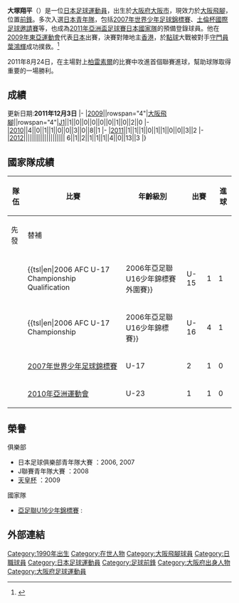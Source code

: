 {{Infobox Football biography
| playername          = 大塚翔平
| fullname            = 大塚翔平
| image               = 
| dateofbirth         = {{birth date and age|1990|4|11}}
| cityofbirth         = [[大阪府|大阪府]][[大阪市|大阪市]]
| countryofbirth      = [[日本|日本]]
| height              = {{height|m=1.79}}
| currentclub         = [[大阪飛腳|大阪飛腳]]
| clubnumber          = 32
| position            = [[前鋒_(足球)|前鋒]]
| youthyears          = 1997-2002<br>2003-2008
| youthclubs          = 大阪東淀川FC<br>[[大阪飛腳|大阪飛腳]]
| years               = 2009-2012
| clubs               = [[大阪飛腳|大阪飛腳]]
| caps(goals)         = {{0}}{{0}}6 {{0}}{{0}}(1)
| nationalyears       = 2005-2007<br>2010
| nationalteam        = [[日本國家足球隊|日本U-17]]<br>[[日本國家足球隊|日本U-23]]
| nationalcaps(goals) = {{0}}10 {{0}}{{0}}(5)<br>{{0}}2 {{0}}(0)
| pcupdate            = 2011年12月3日
| ntupdate            = 2011年3月26日
}}
{{MedalTop}}
{{MedalSport | 男子[[足球|足球]]}}
{{MedalCountry|{{JPN}}}}
{{MedalCompetition|[[亞洲運動會|亞洲運動會]]}}
{{MedalGold | [[2010年亞洲運動會|2010年廣州]] | [[2010年亞洲運動會足球比賽|隊際]]}}
{{MedalBottom}}

'''大塚翔平'''（{{Bd|1990年|4月11日}}）是一位[[日本|日本]][[足球|足球]][[運動員|運動員]]，出生於[[大阪府|大阪府]][[大阪市|大阪市]]，現效力於[[大阪飛腳|大阪飛腳]]，位置[[前鋒_(足球)|前鋒]]。多次入選[[日本國家足球隊|日本青年隊]]，包括[[2007年世界少年足球錦標賽|2007年世界少年足球錦標賽]]、[[土倫杯國際足球邀請賽|土倫杯國際足球邀請賽]]等，也成為[[2011年亞洲盃足球賽|2011年亞洲盃足球賽]][[日本國家足球隊|日本國家隊]]的預備登錄球員。他在[[2009年東亞運動會足球比賽|2009年東亞運動會]]代表[[日本國家足球隊|日本]]出賽，決賽對陣地主[[香港國家足球隊|香港]]，於[[點球|點球]]大戰被對手[[守門員|守門員]][[葉鴻輝|葉鴻輝]]成功撲救。<ref>{{cite web|publisher=Guardian.co.uk|title=大塚翔平資料|url=http://guardian.touch-line.com/StatsCentre.asp?CTID=63&CPID=147&TEID=2070&PLID=213729&pStr=Player|accessdate=2009-12-31|deadurl=yes|archiveurl=https://web.archive.org/web/20120929052607/http://guardian.touch-line.com/StatsCentre.asp?CTID=63&CPID=147&TEID=2070&PLID=213729&pStr=Player|archivedate=2012-09-29}}</ref>

2011年8月24日，在主場對上[[柏雷素爾|柏雷素爾]]的比賽中攻進首個聯賽進球，幫助球隊取得重要的一場勝利。
 
==成績==
更新日期:'''2011年12月3日'''
{{Football player statistics 1|YY}}
{{Football player statistics 2|JPN|YY}}
|-
|[[2009年日本職業足球聯賽|2009]]||rowspan="4"|[[大阪飛腳|大阪飛腳]]||rowspan="4"|[[日本職業足球聯賽|J1]]||1||0||0||0||0||0||1||0||2||0
|-
|[[2010年日本職業足球聯賽|2010]]||4||0||1||1||0||0||3||0||8||1
|-
|[[2011年日本職業足球聯賽|2011]]||1||1||1||0||1||1||0||0||3||2
|-
|[[2012年日本職業足球聯賽|2012]]||||||||||||||||||||
{{Football player statistics 5}}6||1||2||1||1||1||4||0||13||3
|}

==國家隊成績==
{| class="wikitable" style="text-align: center;"
|-
!rowspan="2"|隊伍
!rowspan="2"|比賽
!rowspan="2"|年齡級別
!colspan="2"|出賽
!rowspan="2"|進球
!rowspan="2"|隊伍成績
|-
!先發
!替補
|-
|align="left"|{{fb|JPN}}||{{tsl|en|2006 AFC U-17 Championship Qualification||2006年亞足聯U16少年錦標賽外圍賽}}||U-15||1||1||4||晉級
|-
|align="left"|{{fb|JPN}}||{{tsl|en|2006 AFC U-17 Championship||2006年亞足聯U16少年錦標賽}}||U-16||4||1||1||'''冠軍'''
|-
|align="left"|{{fb|JPN}}||[[2007年世界少年足球錦標賽|2007年世界少年足球錦標賽]]||U-17||2||1||0||小組賽
|-
|align="left"|{{fb|JPN}}||[[2010年亞洲運動會足球比賽|2010年亞洲運動會]]||U-23||1||1||0||'''冠軍'''
|}

==榮譽==
; 俱樂部
* 日本足球俱樂部青年隊大賽 ：2006, 2007
* J聯賽青年隊大賽 ：2008
* [[天皇杯|天皇杯]] ：2009
 
; 國家隊 
* [[亞足聯U16少年錦標賽|亞足聯U16少年錦標賽]] : {{tsl|en|2006 AFC U-17 Championship||2006}}

==外部連結==
{{reflist}}

{{大阪飛腳球員名單}}

[[Category:1990年出生|Category:1990年出生]]
[[Category:在世人物|Category:在世人物]]
[[Category:大阪飛腳球員|Category:大阪飛腳球員]]
[[Category:日職球員|Category:日職球員]]
[[Category:日本足球運動員|Category:日本足球運動員]]
[[Category:足球前鋒|Category:足球前鋒]]
[[Category:大阪府出身人物|Category:大阪府出身人物]]
[[Category:大阪府足球運動員|Category:大阪府足球運動員]]